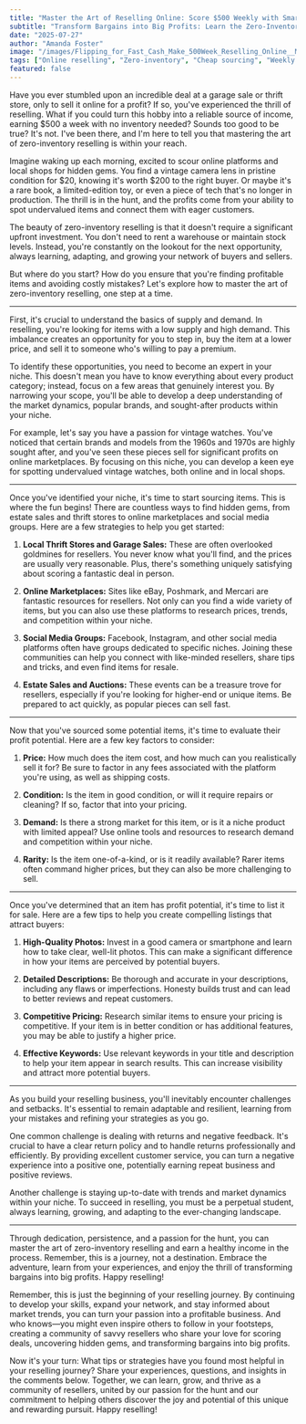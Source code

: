 ```yaml
---
title: "Master the Art of Reselling Online: Score $500 Weekly with Smart, Zero-Inventory Flips"
subtitle: "Transform Bargains into Big Profits: Learn the Zero-Inventory Hack to $500 Weekly"
date: "2025-07-27"
author: "Amanda Foster"
image: "/images/Flipping_for_Fast_Cash_Make_500Week_Reselling_Online__Master_the_art_of_sourcing_cheap_and_selling_high_with_no_inventory_needed_0b77c52f.jpg"
tags: ["Online reselling", "Zero-inventory", "Cheap sourcing", "Weekly income"]
featured: false
---
```


Have you ever stumbled upon an incredible deal at a garage sale or thrift store, only to sell it online for a profit? If so, you've experienced the thrill of reselling. What if you could turn this hobby into a reliable source of income, earning $500 a week with no inventory needed? Sounds too good to be true? It's not. I've been there, and I'm here to tell you that mastering the art of zero-inventory reselling is within your reach.

Imagine waking up each morning, excited to scour online platforms and local shops for hidden gems. You find a vintage camera lens in pristine condition for $20, knowing it's worth $200 to the right buyer. Or maybe it's a rare book, a limited-edition toy, or even a piece of tech that's no longer in production. The thrill is in the hunt, and the profits come from your ability to spot undervalued items and connect them with eager customers.

The beauty of zero-inventory reselling is that it doesn't require a significant upfront investment. You don't need to rent a warehouse or maintain stock levels. Instead, you're constantly on the lookout for the next opportunity, always learning, adapting, and growing your network of buyers and sellers.

But where do you start? How do you ensure that you're finding profitable items and avoiding costly mistakes? Let's explore how to master the art of zero-inventory reselling, one step at a time.

---

First, it's crucial to understand the basics of supply and demand. In reselling, you're looking for items with a low supply and high demand. This imbalance creates an opportunity for you to step in, buy the item at a lower price, and sell it to someone who's willing to pay a premium.

To identify these opportunities, you need to become an expert in your niche. This doesn't mean you have to know everything about every product category; instead, focus on a few areas that genuinely interest you. By narrowing your scope, you'll be able to develop a deep understanding of the market dynamics, popular brands, and sought-after products within your niche.

For example, let's say you have a passion for vintage watches. You've noticed that certain brands and models from the 1960s and 1970s are highly sought after, and you've seen these pieces sell for significant profits on online marketplaces. By focusing on this niche, you can develop a keen eye for spotting undervalued vintage watches, both online and in local shops.

---

Once you've identified your niche, it's time to start sourcing items. This is where the fun begins! There are countless ways to find hidden gems, from estate sales and thrift stores to online marketplaces and social media groups. Here are a few strategies to help you get started:

1. **Local Thrift Stores and Garage Sales:** These are often overlooked goldmines for resellers. You never know what you'll find, and the prices are usually very reasonable. Plus, there's something uniquely satisfying about scoring a fantastic deal in person.

2. **Online Marketplaces:** Sites like eBay, Poshmark, and Mercari are fantastic resources for resellers. Not only can you find a wide variety of items, but you can also use these platforms to research prices, trends, and competition within your niche.

3. **Social Media Groups:** Facebook, Instagram, and other social media platforms often have groups dedicated to specific niches. Joining these communities can help you connect with like-minded resellers, share tips and tricks, and even find items for resale.

4. **Estate Sales and Auctions:** These events can be a treasure trove for resellers, especially if you're looking for higher-end or unique items. Be prepared to act quickly, as popular pieces can sell fast.

---

Now that you've sourced some potential items, it's time to evaluate their profit potential. Here are a few key factors to consider:

1. **Price:** How much does the item cost, and how much can you realistically sell it for? Be sure to factor in any fees associated with the platform you're using, as well as shipping costs.

2. **Condition:** Is the item in good condition, or will it require repairs or cleaning? If so, factor that into your pricing.

3. **Demand:** Is there a strong market for this item, or is it a niche product with limited appeal? Use online tools and resources to research demand and competition within your niche.

4. **Rarity:** Is the item one-of-a-kind, or is it readily available? Rarer items often command higher prices, but they can also be more challenging to sell.

---

Once you've determined that an item has profit potential, it's time to list it for sale. Here are a few tips to help you create compelling listings that attract buyers:

1. **High-Quality Photos:** Invest in a good camera or smartphone and learn how to take clear, well-lit photos. This can make a significant difference in how your items are perceived by potential buyers.

2. **Detailed Descriptions:** Be thorough and accurate in your descriptions, including any flaws or imperfections. Honesty builds trust and can lead to better reviews and repeat customers.

3. **Competitive Pricing:** Research similar items to ensure your pricing is competitive. If your item is in better condition or has additional features, you may be able to justify a higher price.

4. **Effective Keywords:** Use relevant keywords in your title and description to help your item appear in search results. This can increase visibility and attract more potential buyers.

---

As you build your reselling business, you'll inevitably encounter challenges and setbacks. It's essential to remain adaptable and resilient, learning from your mistakes and refining your strategies as you go.

One common challenge is dealing with returns and negative feedback. It's crucial to have a clear return policy and to handle returns professionally and efficiently. By providing excellent customer service, you can turn a negative experience into a positive one, potentially earning repeat business and positive reviews.

Another challenge is staying up-to-date with trends and market dynamics within your niche. To succeed in reselling, you must be a perpetual student, always learning, growing, and adapting to the ever-changing landscape.

---

Through dedication, persistence, and a passion for the hunt, you can master the art of zero-inventory reselling and earn a healthy income in the process. Remember, this is a journey, not a destination. Embrace the adventure, learn from your experiences, and enjoy the thrill of transforming bargains into big profits. Happy reselling!

Remember, this is just the beginning of your reselling journey. By continuing to develop your skills, expand your network, and stay informed about market trends, you can turn your passion into a profitable business. And who knows—you might even inspire others to follow in your footsteps, creating a community of savvy resellers who share your love for scoring deals, uncovering hidden gems, and transforming bargains into big profits.

Now it's your turn: What tips or strategies have you found most helpful in your reselling journey? Share your experiences, questions, and insights in the comments below. Together, we can learn, grow, and thrive as a community of resellers, united by our passion for the hunt and our commitment to helping others discover the joy and potential of this unique and rewarding pursuit. Happy reselling!